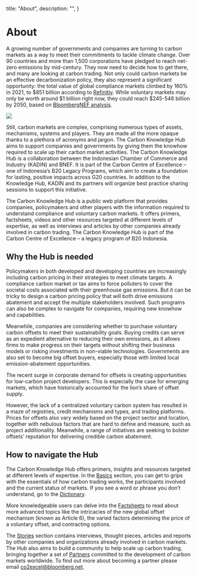   title: "About",
  description: "",
}

# About

A growing number of governments and companies are turning to carbon markets as a way to meet their commitments to tackle climate change. Over 90 countries and more than 1,500 corporations have pledged to reach net-zero emissions by mid-century. They now need to decide how to get there, and many are looking at carbon trading. Not only could carbon markets be an effective decarbonization policy, they also represent a significant opportunity: the total value of global compliance markets climbed by 160% in 2021, to $851 billion according to [Refinitiv](https://www.refinitiv.com/perspectives/market-insights/carbon-trading-exponential-growth-on-record-high/). While voluntary markets may only be worth around $1 billion right now, they could reach $245-546 billion by 2050, based on [BloombergNEF analysis](https://about.bnef.com/blog/carbon-offset-prices-could-increase-fifty-fold-by-2050/).

<Image src="about-1.png" ratio={0} />

Still, carbon markets are complex, comprising numerous types of assets, mechanisms, systems and players. They are made all the more opaque thanks to a plethora of acronyms and jargon. The Carbon Knowledge Hub aims to support companies and governments by giving them the knowhow required to scale up their carbon market activities. The Carbon Knowledge Hub is a collaboration between the Indonesian Chamber of Commerce and Industry (KADIN) and BNEF. It is part of the Carbon Centre of Excellence – one of Indonesia’s B20 Legacy Programs, which aim to create a foundation for lasting, positive impacts across G20 countries. In addition to the Knowledge Hub, KADIN and its partners will organize best practice sharing sessions to support this initiative.

<KeyMessage>
  The Carbon Knowledge Hub is a public web platform that provides companies,
  policymakers and other players with the information required to understand
  compliance and voluntary carbon markets. It offers primers, factsheets, videos
  and other resources targeted at different levels of expertise, as well as
  interviews and articles by other companies already involved in carbon trading.
  The Carbon Knowledge Hub is part of the Carbon Centre of Excellence – a legacy
  program of B20 Indonesia.
</KeyMessage>

## Why the Hub is needed

Policymakers in both developed and developing countries are increasingly including carbon pricing in their strategies to meet climate targets. A compliance carbon market or tax aims to force polluters to cover the societal costs associated with their greenhouse gas emissions. But it can be tricky to design a carbon pricing policy that will both drive emissions abatement and accept the multiple stakeholders involved. Such programs can also be complex to navigate for companies, requiring new knowhow and capabilities.

Meanwhile, companies are considering whether to purchase voluntary carbon offsets to meet their sustainability goals. Buying credits can serve as an expedient alternative to reducing their own emissions, as it allows firms to make progress on their targets without shifting their business models or risking investments in non-viable technologies. Governments are also set to become big offset buyers, especially those with limited local emission-abatement opportunities.

The recent surge in corporate demand for offsets is creating opportunities for low-carbon project developers. This is especially the case for emerging markets, which have historically accounted for the lion’s share of offset supply.

However, the lack of a centralized voluntary carbon system has resulted in a maze of registries, credit mechanisms and types, and trading platforms. Prices for offsets also vary widely based on the project sector and location, together with nebulous factors that are hard to define and measure, such as project additionality. Meanwhile, a range of initiatives are seeking to bolster offsets’ reputation for delivering credible carbon abatement.

## How to navigate the Hub

The Carbon Knowledge Hub offers primers, insights and resources targeted at different levels of expertise. In the [Basics](/basics/) section, you can get to grips with the essentials of how carbon trading works, the participants involved and the current status of markets. If you see a word or phrase you don’t understand, go to the [Dictionary](/dictionary/).

More knowledgeable users can delve into the [Factsheets](/factsheets/) to read about more advanced topics like the intricacies of the new global offset mechanism (known as Article 6), the varied factors determining the price of a voluntary offset, and contracting options.

The [Stories](/stories/) section contains interviews, thought pieces, articles and reports by other companies and organizations already involved in carbon markets. The Hub also aims to build a community to help scale up carbon trading, bringing together a set of [Partners](/partners/) committed to the development of carbon markets worldwide. To find out more about becoming a partner please email [co2excel@bloomberg.net](mailto:co2excel@bloomberg.net).

